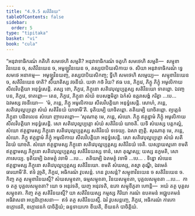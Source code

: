 ```yaml
---
title: "4.9.5 សតិវិនយ"
tableOfContents: false
sidebar:
  order: 5
type: "tipitaka"
basket: "vi"
book: "cula"
---
```



<DynamicBreadcrumb />

<Division number="236" book="cula">

<Paragraph number="967" book="cula">
“អនុវាទាធិករណំ កតិហិ សមថេហិ សម្មតិ? អនុវាទាធិករណំ ចតូហិ សមថេហិ សម្មតិ—  សម្មុខាវិនយេន ច, សតិវិនយេន ច, អមូឡ្ហវិនយេន ច, តស្សបាបិយសិកាយ ច. សិយា អនុវាទាធិករណំ ទ្វេ សមថេ អនាគម្ម—  អមូឡ្ហវិនយញ្ច, តស្សបាបិយសិកញ្ច; ទ្វីហិ សមថេហិ សម្មេយ្យ—  សម្មុខាវិនយេន ច, សតិវិនយេន ចាតិ? សិយាតិស្ស វចនីយំ. យថា កថំ វិយ? ឥធ បន, ភិក្ខវេ, ភិក្ខូ ភិក្ខុំ អមូលិកាយ សីលវិបត្តិយា អនុទ្ធំសេន្តិ. តស្ស ខោ, ភិក្ខវេ, ភិក្ខុនោ សតិវេបុល្លប្បត្តស្ស សតិវិនយោ ទាតព្ពោ. ឯវញ្ច បន, ភិក្ខវេ, ទាតព្ពោ—
</Paragraph>

<Paragraph number="968" book="cula">
តេន, ភិក្ខវេ, ភិក្ខុនា សំឃំ ឧបសង្កមិត្វា ឯកំសំ ឧត្តរាសង្គំ ករិត្វា …បេ…  ឯវមស្ស វចនីយោ—  ‘មំ, ភន្តេ, ភិក្ខូ អមូលិកាយ សីលវិបត្តិយា អនុទ្ធំសេន្តិ. សោហំ, ភន្តេ, សតិវេបុល្លប្បត្តោ សំឃំ សតិវិនយំ យាចាមី’តិ. ទុតិយម្បិ យាចិតព្ពោ. តតិយម្បិ យាចិតព្ពោ. ព្យត្តេនំ ភិក្ខុនា បដិពលេន សំឃោ ញាបេតព្ពោ—
</Paragraph>

<Paragraph number="969" book="cula">
‘សុណាតុ មេ, ភន្តេ, សំឃោ. ភិក្ខូ ឥត្ថន្នាមំ ភិក្ខុំ អមូលិកាយ សីលវិបត្តិយា អនុទ្ធំសេន្តិ. សោ សតិវេបុល្លប្បត្តោ សំឃំ សតិវិនយំ យាចតិ. យទិ សំឃស្ស បត្តកល្លំ, សំឃោ ឥត្ថន្នាមស្ស ភិក្ខុនោ សតិវេបុល្លប្បត្តស្ស សតិវិនយំ ទទេយ្យ. ឯសា ញត្តិ.
</Paragraph>

<Paragraph number="970" book="cula">
សុណាតុ មេ, ភន្តេ, សំឃោ. ភិក្ខូ ឥត្ថន្នាមំ ភិក្ខុំ អមូលិកាយ សីលវិបត្តិយា អនុទ្ធំសេន្តិ. សោ សតិវេបុល្លប្បត្តោ សំឃំ សតិវិនយំ យាចតិ. សំឃោ ឥត្ថន្នាមស្ស ភិក្ខុនោ សតិវេបុល្លប្បត្តស្ស សតិវិនយំ ទេតិ. យស្សាយស្មតោ ខមតិ ឥត្ថន្នាមស្ស ភិក្ខុនោ សតិវេបុល្លប្បត្តស្ស សតិវិនយស្ស ទានំ, សោ តុណ្ហស្ស; យស្ស នក្ខមតិ, សោ ភាសេយ្យ.
</Paragraph>

<Paragraph number="971" book="cula">
ទុតិយម្បិ ឯតមត្ថំ វទាមិ …បេ…  តតិយម្បិ ឯតមត្ថំ វទាមិ …បេ… .
</Paragraph>

<Paragraph number="972" book="cula">
ទិន្នោ សំឃេន ឥត្ថន្នាមស្ស ភិក្ខុនោ សតិវេបុល្លប្បត្តស្ស សតិវិនយោ. ខមតិ សំឃស្ស, តស្មា តុណ្ហី, ឯវមេតំ ធារយាមី’តិ.
</Paragraph>

<Paragraph number="973" book="cula">
ឥទំ វុច្ចតិ, ភិក្ខវេ, អធិករណំ វូបសន្តំ. កេន វូបសន្តំ? សម្មុខាវិនយេន ច សតិវិនយេន ច. កិញ្ច តត្ថ សម្មុខាវិនយស្មឹ? សំឃសម្មុខតា, ធម្មសម្មុខតា, វិនយសម្មុខតា, បុគ្គលសម្មុខតា …បេ…  កា ច តត្ថ បុគ្គលសម្មុខតា? យោ ច អនុវទតិ, យញ្ច អនុវទតិ, ឧភោ សម្មុខីភូតា ហោន្តិ—  អយំ តត្ថ បុគ្គលសម្មុខតា. កិញ្ច តត្ថ សតិវិនយស្មឹ? យា សតិវិនយស្ស កម្មស្ស កិរិយា ករណំ ឧបគមនំ អជ្ឈុបគមនំ អធិវាសនា អប្បដិក្កោសនា—  ឥទំ តត្ថ សតិវិនយស្មឹ. ឯវំ វូបសន្តញ្ចេ, ភិក្ខវេ, អធិករណំ ការកោ ឧក្កោដេតិ, ឧក្កោដនកំ បាចិត្តិយំ; ឆន្ទទាយកោ ខីយតិ, ខីយនកំ បាចិត្តិយំ.
</Paragraph>
</Division>